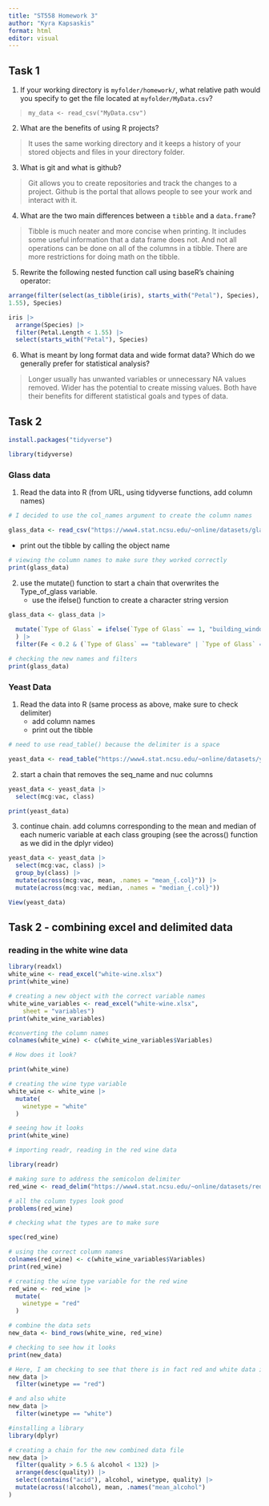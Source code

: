 ```yaml
---
title: "ST558 Homework 3"
author: "Kyra Kapsaskis"
format: html
editor: visual
---
```


## Task 1

1.  If your working directory is `myfolder/homework/`, what relative path would you specify to get the file located at `myfolder/MyData.csv`?

> `my_data <- read_csv("MyData.csv")`

2.  What are the benefits of using R projects?

> It uses the same working directory and it keeps a history of your stored objects and files in your directory folder.

3.  What is git and what is github?

> Git allows you to create repositories and track the changes to a project. Github is the portal that allows people to see your work and interact with it.

4.  What are the two main differences between a `tibble` and a `data.frame`?

> Tibble is much neater and more concise when printing. It includes some useful information that a data frame does not. And not all operations can be done on all of the columns in a tibble. There are more restrictions for doing math on the tibble.

5.  Rewrite the following nested function call using baseR's chaining operator:

```r
arrange(filter(select(as_tibble(iris), starts_with("Petal"), Species), Petal.Length <
1.55), Species)
```

```r
iris |>
  arrange(Species) |>
  filter(Petal.Length < 1.55) |>
  select(starts_with("Petal"), Species) 

```

6.  What is meant by long format data and wide format data? Which do we generally prefer for statistical analysis?

> Longer usually has unwanted variables or unnecessary NA values removed. Wider has the potential to create missing values. Both have their benefits for different statistical goals and types of data.

## Task 2

```r
install.packages("tidyverse")
```

```r
library(tidyverse)
```

### Glass data

1.  Read the data into R (from URL, using tidyverse functions, add column names)

```r
# I decided to use the col_names argument to create the column names

glass_data <- read_csv("https://www4.stat.ncsu.edu/~online/datasets/glass.data", col_names = c("Id", "RI", "Na", "Mg", "Al", "Si", "K", "Ca", "Ba", "Fe", "Type of Glass"))
```

-   print out the tibble by calling the object name

```r
# viewing the column names to make sure they worked correctly
print(glass_data)
```

2.  use the mutate() function to start a chain that overwrites the Type_of_glass variable.
    -   use the ifelse() function to create a character string version

```r
glass_data <- glass_data |> 
  
  mutate(`Type of Glass` = ifelse(`Type of Glass` == 1, "building_windows_float_processed", ifelse(`Type of Glass` == 2, "building_windows_non_float_processed", ifelse(`Type of Glass` == 3, "vehicle_windows_float_processed", ifelse(`Type of Glass` == 4, "vehicle_windows_non_float_processed", ifelse(`Type of Glass` == 5, "containers", ifelse(`Type of Glass` == 6, "tableware", ifelse(`Type of Glass` == 7, "headlamps", "NA")))))))
  ) |>
  filter(Fe < 0.2 & (`Type of Glass` == "tableware" | `Type of Glass` == "headlamps"))

```

```r
# checking the new names and filters
print(glass_data)
```

### Yeast Data

1.  Read the data into R (same process as above, make sure to check delimiter)
    -   add column names
    -   print out the tibble

```r

# need to use read_table() because the delimiter is a space

yeast_data <- read_table("https://www4.stat.ncsu.edu/~online/datasets/yeast.data", col_names = c("seq_name", "mcg", "gvh", "alm", "mit", "erl", "pox", "vac", "nuc", "class"))
```

2.  start a chain that removes the seq_name and nuc columns

```r
yeast_data <- yeast_data |>
  select(mcg:vac, class)
```

```r
print(yeast_data)
```

3.  continue chain. add columns corresponding to the mean and median of each numeric variable at each class grouping (see the across() function as we did in the dplyr video)

```r
yeast_data <- yeast_data |>
  select(mcg:vac, class) |>
  group_by(class) |>
  mutate(across(mcg:vac, mean, .names = "mean_{.col}")) |>
  mutate(across(mcg:vac, median, .names = "median_{.col}"))
```

```r
View(yeast_data)
```

## Task 2 - combining excel and delimited data

### reading in the white wine data

```r
library(readxl)
white_wine <- read_excel("white-wine.xlsx")
print(white_wine)
```

```r
# creating a new object with the correct variable names
white_wine_variables <- read_excel("white-wine.xlsx", 
    sheet = "variables")
print(white_wine_variables)
```

```r
#converting the column names
colnames(white_wine) <- c(white_wine_variables$Variables)
```

```r
# How does it look?

print(white_wine)
```

```r
# creating the wine type variable
white_wine <- white_wine |>
  mutate(
    winetype = "white"
  )
```

```r

# seeing how it looks
print(white_wine)
```

```r
# importing readr, reading in the red wine data

library(readr)
```

```r
# making sure to address the semicolon delimiter
red_wine <- read_delim("https://www4.stat.ncsu.edu/~online/datasets/red-wine.csv", delim = ";")
```

```r
# all the column types look good
problems(red_wine)
```

```r
# checking what the types are to make sure

spec(red_wine)
```

```r
# using the correct column names
colnames(red_wine) <- c(white_wine_variables$Variables)
print(red_wine)
```

```r

# creating the wine type variable for the red wine
red_wine <- red_wine |>
  mutate(
    winetype = "red"
  )
```

```r
# combine the data sets
new_data <- bind_rows(white_wine, red_wine)
```

```r
# checking to see how it looks
print(new_data)
```

```r
# Here, I am checking to see that there is in fact red and white data in this new object
new_data |>
  filter(winetype == "red")
```

```r
# and also white
new_data |>
  filter(winetype == "white")
```

```r
#installing a library
library(dplyr)
```

```r
# creating a chain for the new combined data file 
new_data |>
  filter(quality > 6.5 & alcohol < 132) |>
  arrange(desc(quality)) |>
  select(contains("acid"), alcohol, winetype, quality) |>
  mutate(across(!alcohol), mean, .names("mean_alcohol")
)

```
